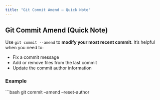 ```yaml
---
title: "Git Commit Amend – Quick Note"
---
```


## Git Commit Amend (Quick Note)

Use `git commit --amend` to **modify your most recent commit**. It's helpful when you need to:

- Fix a commit message
- Add or remove files from the last commit
- Update the commit author information

### Example

```bash
git commit --amend --reset-author